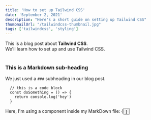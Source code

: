 ```yaml
---
title: 'How to set up Tailwind CSS'
date: 'September 2, 2021'
description: "Here's a short guide on setting up Tailwind CSS"
thumbnailUrl: "/tailwindcss-thumbnail.jpg"
tags: ['tailwindcss', 'styling']
---
```


<div>
  This is a blog post about <strong>Tailwind CSS</strong>. <br/>
  We'll learn how to set up and use Tailwind CSS.
</div>

<br/>

### This is a Markdown sub-heading
We just used a `###` subheading in our blog post.

```
  // this is a code block
  const doSomething = () => {
    return console.log('hey')
  }
```

<div>Here, I'm using a component inside my MarkDown file: {<Button text={"Click me"}/>}</div>
